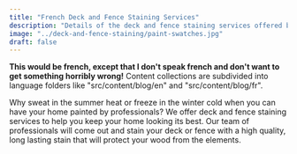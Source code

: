 ```yaml
---
title: "French Deck and Fence Staining Services"
description: "Details of the deck and fence staining services offered by example company"
image: "../deck-and-fence-staining/paint-swatches.jpg"
draft: false
---
```


**This would be french, except that I don't speak french and don't want to get something horribly wrong!** Content collections are subdivided into language folders like "src/content/blog/en" and "src/content/blog/fr".

Why sweat in the summer heat or freeze in the winter cold when you can have
your home painted by professionals? We offer deck and fence staining
services to help you keep your home looking its best. Our team of
professionals will come out and stain your deck or fence with a high
quality, long lasting stain that will protect your wood from the elements.
